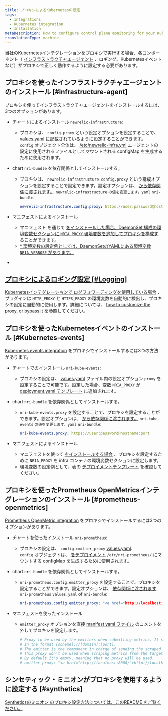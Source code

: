 ```yaml
---
title: プロキシによるKubernetesの設定
tags:
  - Integrations
  - Kubernetes integration
  - Installation
metaDescription: How to configure control plane monitoring for your Kubernetes integration with New Relic.
translationType: machine
---
```


当社のKubernetesインテグレーションをプロキシで実行する場合、各コンポーネント（ [インフラストラクチャエージェント](/docs/infrastructure/install-infrastructure-agent) 、ロギング、Kubernetesイベントなど）がプロキシで正しく動作するように設定する必要があります。

## プロキシを使ったインフラストラクチャエージェントのインストール [#infrastructure-agent]

プロキシを使ってインフラストラクチャエージェントをインストールするには、3つのオプションがあります。

* チャートによるインストール `newrelic-infrastructure`:

  * プロキシは、 `config.proxy` という設定オプションを設定することで、 [values.yaml](https://github.com/newrelic/helm-charts/blob/556d7d970d65ac1a9dcd30d6b7093b1e163cb281/charts/newrelic-infrastructure/values.yaml#L139) に記載されているように設定することができます。  
    `config` オブジェクト全体は、 [/etc/newrelic-infra.yml](https://github.com/newrelic/helm-charts/blob/556d7d970d65ac1a9dcd30d6b7093b1e163cb281/charts/newrelic-infrastructure/templates/daemonset.yaml#L172) エージェントの設定に使用されるファイルとしてマウントされる configMap を生成するために使用されます。

* chart `nri-bundle` を依存関係としてインストールする。

  * プロキシは、 `newrelic-infrastructure.config.proxy` という構成オプションを設定することで設定できます。設定オプションは、 [から依存関係に渡されます。](https://github.com/newrelic/helm-charts/tree/master/charts/nri-bundle#configure-dependencies) `newrelic-infrastructure` `の値を変更します。yaml` `nri-bundle`:

    ```yaml
    newrelic-infrastructure.config.proxy: https://user:password@hostname:port
    ```

* マニフェストによるインストール

  * マニフェスト を通じて [をインストールした場合、DaemonSet 構成の環境変数セクションに `NRIA_PROXY` 環境変数を追加してプロキシを構成することができます。](https://download.newrelic.com/infrastructure_agent/integrations/kubernetes/newrelic-infrastructure-k8s-latest.yaml)
  * [* 環境変数の設定例としては、DaemonSetのYAMLにある環境変数 `NRIA_VERBOSE` があります。](https://download.newrelic.com/infrastructure_agent/integrations/kubernetes/newrelic-infrastructure-k8s-latest.yaml)

  [](https://download.newrelic.com/infrastructure_agent/integrations/kubernetes/newrelic-infrastructure-k8s-latest.yaml)

* [](https://download.newrelic.com/infrastructure_agent/integrations/kubernetes/newrelic-infrastructure-k8s-latest.yaml)

## [プロキシによるロギング設定 [#Logging]](https://download.newrelic.com/infrastructure_agent/integrations/kubernetes/newrelic-infrastructure-k8s-latest.yaml)

[Kubernetesインテグレーションで ](https://download.newrelic.com/infrastructure_agent/integrations/kubernetes/newrelic-infrastructure-k8s-latest.yaml)[ログフォワーディングを使用している場合](/docs/logs/enable-log-management-new-relic/enable-log-monitoring-new-relic/kubernetes-plugin-log-forwarding) 、プラグインは `HTTP_PROXY` と `HTTPS_PROXY` の環境変数を自動的に検出し、プロキシの設定に自動的に使用します。詳細については、 [how to customize the proxy, or bypass it](https://github.com/newrelic/newrelic-fluent-bit-output#proxy-support) を参照してください。

## プロキシを使ったKubernetesイベントのインストール [#Kubernetes-events]

[Kubernetes events integration](/docs/integrations/kubernetes-integration/kubernetes-events/install-kubernetes-events-integration) をプロキシでインストールするには3つの方法があります。

* チャートでのインストール `nri-kube-events`:

  * プロキシの設定は、 [values.yaml](https://github.com/newrelic/helm-charts/blob/556d7d970d65ac1a9dcd30d6b7093b1e163cb281/charts/nri-kube-events/values.yaml#L31) ファイル内の設定オプション `proxy` を設定することで可能です。設定した場合、変数 `NRIA_PROXY` が [deployment.yaml テンプレート](https://github.com/newrelic/helm-charts/blob/556d7d970d65ac1a9dcd30d6b7093b1e163cb281/charts/nri-kube-events/templates/deployment.yaml#L69) に追加されます。

* chart `nri-bundle` を依存関係としてインストールする。

  * `nri-kube-events.proxy` を設定することで、プロキシを設定することができます。設定オプションは、 [から依存関係に渡されます。](https://github.com/newrelic/helm-charts/tree/master/charts/nri-bundle#configure-dependencies) `nri-kube-events` `の値を変更します。yaml` `nri-bundle`:

    ```yaml
    nri-kube-events.proxy: https://user:password@hostname:port
    ```

* マニフェストによるインストール

  * マニフェストを使って [をインストールする場合](https://download.newrelic.com/infrastructure_agent/integrations/kubernetes/nri-kube-events-latest.yaml) 、プロキシを設定するために `NRIA_PROXY` を infra コンテナの環境変数セクションに設定します。
  * 環境変数の設定例として、表の [デプロイメントテンプレート](https://github.com/newrelic/helm-charts/blob/556d7d970d65ac1a9dcd30d6b7093b1e163cb281/charts/nri-kube-events/templates/deployment.yaml#L70) を確認してください。

## プロキシを使ったPrometheus OpenMetricsインテグレーションのインストール [#prometheus-openmetrics]

[Prometheus OpenMetric integration](/docs/integrations/prometheus-integrations/get-started/send-prometheus-metric-data-new-relic) をプロキシでインストールするには3つのオプションがあります。

* チャートを使ったインストール `nri-prometheus`:

  * プロキシの設定は、 `config.emitter_proxy` [values.yaml](https://github.com/newrelic/helm-charts/blob/556d7d970d65ac1a9dcd30d6b7093b1e163cb281/charts/nri-prometheus/values.yaml#L62).  
    `config` オブジェクトは、 [をデプロイメント](https://github.com/newrelic/helm-charts/blob/556d7d970d65ac1a9dcd30d6b7093b1e163cb281/charts/nri-prometheus/templates/deployment.yaml#L36) `/etc/nri-prometheus/` にマウントする configMap を生成するために使用されます。

* chart `nri-bundle` を依存関係としてインストールする。

  * `nri-prometheus.config.emitter_proxy` を設定することで、プロキシを設定することができます。設定オプションは、 [依存関係に渡されます](https://github.com/newrelic/helm-charts/tree/master/charts/nri-bundle#configure-dependencies) `nri-prometheus` `values.yaml` of `nri-bundle`:

    ```yaml
    nri-prometheus.config.emitter_proxy: "<a href="http://localhost:8888/">http://localhost:8888</a>
    ```

* マニフェストを使ったインストール

  * `emitter_proxy` オプションを直接 [manifest yaml ファイル](https://download.newrelic.com/infrastructure_agent/integrations/kubernetes/nri-prometheus-latest.yaml) のコメントを外してプロキシを設定します。

    ```yaml
    # Proxy to be used by the emitters when submitting metrics. It should be
    # in the format [scheme]://[domain]:[port].
    # The emitter is the component in charge of sending the scraped metrics.
    # This proxy won't be used when scraping metrics from the targets.
    # By default it's empty, meaning that no proxy will be used.
    # emitter_proxy: "<a href="http://localhost:8888/">http://localhost:8888</a>"
    ```

## シンセティック・ミニオンがプロキシを使用するように設定する [#synthetics]

[Syntheticsのミニオン のプロキシ設定方法については、このREADME をご覧ください。](/docs/synthetics/synthetic-monitoring/private-locations/install-containerized-private-minions-cpms)[](https://github.com/newrelic/helm-charts/tree/master/charts/synthetics-minion)

[](https://github.com/newrelic/helm-charts/tree/master/charts/synthetics-minion)